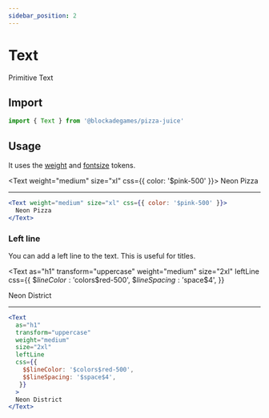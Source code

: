 ```yaml
---
sidebar_position: 2
---
```


# Text

Primitive Text

## Import

```jsx
import { Text } from '@blockadegames/pizza-juice'
```

## Usage

It uses the [weight](../../tokens/font-weight.mdx) and [fontsize](../../tokens/font-size.mdx) tokens.


<Text weight="medium" size="xl" css={{ color: '$pink-500' }}>
  Neon Pizza
</Text>

- - - 

```jsx
<Text weight="medium" size="xl" css={{ color: '$pink-500' }}>
  Neon Pizza
</Text>
```

### Left line

You can add a left line to the text. This is useful for titles.

<Text 
  as="h1"
  transform="uppercase" 
  weight="medium"
  size="2xl"
  leftLine
  css={{ 
    $$lineColor: '$colors$red-500',
    $$lineSpacing: '$space$4',
   }}
  >
  Neon District
</Text>

- - -
```jsx
<Text 
  as="h1"
  transform="uppercase" 
  weight="medium"
  size="2xl"
  leftLine
  css={{ 
    $$lineColor: '$colors$red-500',
    $$lineSpacing: '$space$4',
   }}
  >
  Neon District
</Text>
```